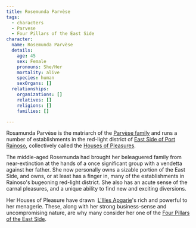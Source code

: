 ```yaml
---
title: Rosemunda Parvèse
tags:
  - characters
  - Parvese
  - Four Pillars of the East Side
character:
  name: Rosemunda Parvèse
  details:
    age: 45
    sex: Female
    pronouns: She/Her
    mortality: alive
    species: human
    sexOrgans: []
  relationships:
    organizations: []
    relatives: []
    religions: []
    families: []

---
```


Rosamunda Parvèse is the matriarch of the
[Parvèse family](/world/families/parvese/) and runs a number of establishments in
the red-light district of
[East Side of Port Rainoso](/world/locations/port-rainoso#east-side),
collectively called the
[Houses of Pleasures](/world/organizations/parvese-houses-of-pleasures/).

The middle-aged Rosemunda had brought her beleaguered family from
near-extinction at the hands of a once significant group with a vendetta against
her father. She now personally owns a sizable portion of the East Side, and
owns, or at least has a finger in, many of the establishments in Rainoso's
bugeoning red-light district. She also has an acute sense of the carnal
pleasures, and a unique ability to find new and exciting diversions.

Her Houses of Pleasure have
drawn  [L'Illes Apgarie](/world/locations/l-illes-apgarie/)'s rich and powerful
to her menagerie. These, along with her strong business-sense and uncompromising
nature, are why many consider her one of the
[Four Pillars of the East Side](/world/organizations/four-pillars-of-the-east-side/).
